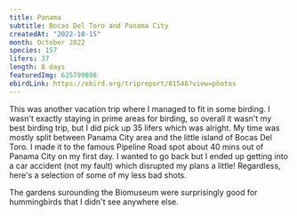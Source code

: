 ```yaml
---
title: Panama
subtitle: Bocas Del Toro and Panama City
createdAt: "2022-10-15"
month: October 2022
species: 157
lifers: 37
length: 8 days
featuredImg: 625799898
ebirdLink: https://ebird.org/tripreport/81548?view=photos
---
```


This was another vacation trip where I managed to fit in some birding. I wasn't exactly staying in prime areas for birding, so overall it wasn't my best birding trip, but I did pick up 35 lifers which was alright. My time was mostly split between Panama City area and the little island of Bocas Del Toro. I made it to the famous Pipeline Road spot about 40 mins out of Panama City on my first day. I wanted to go back but I ended up getting into a car accident (not my fault) which disrupted my plans a little! Regardless, here's a selection of some of my less bad shots.

<EbirdImage id="ML496691131" lifer />
<EbirdImage id="ML496691121" lifer />
<EbirdImage id="ML496636091" text="Appropriately named" lifer />
<EbirdImage id="ML496356681" />
<EbirdImage id="ML496278911" text="First time seeing this striking subspecies!" />
<EbirdImage id="ML496308181" lifer />
<EbirdImage id="ML496314461" lifer />
<EbirdImage id="ML496291211" lifer />
<EbirdImage id="ML496692311" lifer />
<EbirdImage id="625799898" text="One of the few birds that actually posed nicely. Taken at the Pipeline Road." lifer />

The gardens surounding the Biomuseum were surprisingly good for hummingbirds that I didn't see anywhere else.

<EbirdImage id="ML496720671" lifer />
<EbirdImage id="ML496727041" lifer />
<EbirdImage id="ML494311641" />
